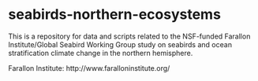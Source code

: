 # seabirds-northern-ecosystems

This is a repository for data and scripts related to the NSF-funded Farallon Institute/Global Seabird Working Group study on seabirds and ocean stratification climate change in the northern hemisphere.

Farallon Institute: http://www.faralloninstitute.org/